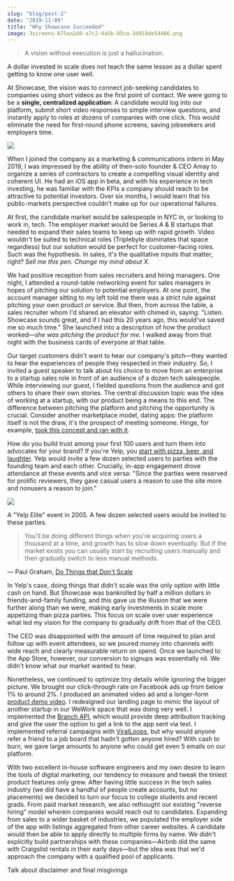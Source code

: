 ```yaml
---
slug: "blog/post-2"
date: "2019-11-09"
title: "Why Showcase Succeeded"
image: 3screens-675aa1d0-a7c2-4a5b-85ca-3d918de54466.png
---
```


> A vision without execution is just a hallucination.

A dollar invested in scale does not teach the same lesson as a dollar spent getting to know one user well. 

At Showcase, the vision was to connect job-seeking candidates to companies using short videos as the first point of contact. We were going to be a **single, centralized application**: A candidate would log into our platform, submit short video responses to simple interview questions, and instantly apply to roles at dozens of companies with one click. This would eliminate the need for first-round phone screens, saving jobseekers and employers time.

![](./3screens-675aa1d0-a7c2-4a5b-85ca-3d918de54466.png)

When I joined the company as a marketing & communications intern in May 2019, I was impressed by the ability of then-solo founder & CEO Amay to organize a series of contractors to create a compelling visual identity and coherent UI. He had an iOS app in beta, and with his experience in tech investing, he was familiar with the KPIs a company should reach to be attractive to potential investors. Over six months, I would learn that his public-markets perspective couldn't make up for our operational failures.

At first, the candidate market would be salespeople in NYC in, or looking to work in, tech. The employer market would be Series A & B startups that needed to expand their sales teams to keep up with rapid growth. Video wouldn't be suited to technical roles (Triplebyte dominates that space regardless) but our solution would be perfect for customer-facing roles. Such was the hypothesis. In sales, it's the qualitative inputs that matter, right? *Sell me this pen. Change my mind about X.*

We had positive reception from sales recruiters and hiring managers. One night, I attended a round-table networking event for sales managers in hopes of pitching our solution to potential employers. At one point, the account manager sitting to my left told me there was a strict rule against pitching your own product or service. But then, from across the table, a sales recruiter whom I'd shared an elevator with chimed in, saying: "Listen. Showcase sounds great, and if I had this 20 years ago, this would've saved me so much time." She launched into a description of how the product worked—*she was pitching the product for me.* I walked away from that night with the business cards of everyone at that table.

Our target customers didn't want to hear our company's pitch—they wanted to hear the experiences of people they respected in their industry. So, I invited a guest speaker to talk about his choice to move from an enterprise to a startup sales role in front of an audience of a dozen tech salespeople. While interviewing our guest, I fielded questions from the audience and got others to share their own stories. The central discussion topic was the idea of working at a startup, with our product being a means to this end. The difference between pitching the platform and pitching the opportunity is crucial. Consider another marketplace model, dating apps: the platform itself is not the draw, it's the prospect of meeting someone. Hinge, for example, [took this concept and ran with it](https://hinge.co/designed-to-be-deleted).

How do you build trust among your first 100 users and turn them into advocates for your brand? If you're Yelp, you [start with pizza, beer, and laughter](https://medium.com/swlh/building-yelp-bc4e62c4db3b). Yelp would invite a few dozen selected users to parties with the founding team and each other. Crucially, in-app engagement drove attendance at these events and vice versa: "Since the parties were reserved for prolific reviewers, they gave casual users a reason to use the site more and nonusers a reason to join."

![](./Untitled-1c6bcd1c-7d1b-46c8-bd52-7417fb7ab673.png)

A "Yelp Elite" event in 2005. A few dozen selected users would be invited to these parties.

> You'll be doing different things when you're acquiring users a thousand at a time, and growth has to slow down eventually. But if the market exists you can usually start by recruiting users manually and then gradually switch to less manual methods.

— Paul Graham, [Do Things that Don't Scale](http://paulgraham.com/ds.html)

In Yelp's case, doing things that didn't scale was the only option with little cash on hand. But Showcase was bankrolled by half a million dollars in friends-and-family funding, and this gave us the illusion that we were further along than we were, making early investments in scale more appetizing than pizza parties. This focus on scale over user experience what led my vision for the company to gradually drift from that of the CEO.

The CEO was disappointed with the amount of time required to plan and follow up with event attendees, so we poured money into channels with wide reach and clearly measurable return on spend. Once we launched to the App Store, however, our conversion to signups was essentially nil. We didn't know what our market wanted to hear.

Nonetheless, we continued to optimize tiny details while ignoring the bigger picture. We brought our click-through rate on Facebook ads up from below 1% to around 2%. I produced an animated video ad and a longer-form [product demo video](https://vimeo.com/348680698). I redesigned our landing page to mimic the layout of another startup in our WeWork space that was doing very well. I implemented the [Branch API](https://branch.io/), which would provide deep attribution tracking and give the user the option to get a link to the app sent via text. I implemented referral campaigns with [ViralLoops](https://viral-loops.com/), but why would anyone refer a friend to a job board that hadn't gotten anyone hired? With cash to burn, we gave large amounts to anyone who could get even 5 emails on our platform.

With two excellent in-house software engineers and my own desire to learn the tools of digital marketing, our tendency to measure and tweak the tiniest product features only grew. After having little success in the tech sales industry (we did have a handful of people create accounts, but no placements) we decided to turn our focus to college students and recent grads. From paid market research, we also rethought our existing "reverse hiring" model wherein companies would reach out to candidates. Expanding from sales to a wider basket of industries, we populated the employer side of the app with listings aggregated from other career websites. A candidate would then be able to apply directly to multiple firms by name. We didn't explicitly build partnerships with these companies—Airbnb did the same with Craigslist rentals in their early days—but the idea was that we'd approach the company with a qualified pool of applicants.

Talk about disclaimer and final misgivings